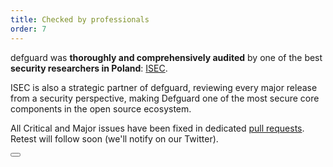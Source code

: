 ```yaml
---
title: Checked by professionals
order: 7
---
```



defguard was **thoroughly and comprehensively audited** by one of the best **security researchers in Poland**: [ISEC](https://isec.pl/).

ISEC is also a strategic partner of defguard, reviewing every major release from a security perspective, making Defguard one of the most secure core components in the open source ecosystem.

All Critical and Major issues have been fixed in dedicated [pull requests](https://github.com/DefGuard/defguard/pulls?q=is%3Apr+is%3Aclosed). Retest will follow soon (we'll notify on our Twitter).

<a class="no-decoration button-link" href="/pdf/isec-defguard.pdf" target="_blank">
  <Button text="Download report" size="large" />
</a>
